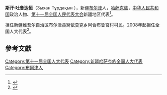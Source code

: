 '''斯汗·吐鲁达恒'''（Зыхан Тұрдақын {{bd|1970年||}}），新疆[[布尔津|布尔津]]人，[[哈萨克族|哈萨克族]]，[[中华人民共和国|中华人民共和国]]政治人物、[[第十一届全国人民代表大会|第十一届全国人民代表大会]]新疆地区代表<ref>{{cite web|author=新华网|title=第十一届全国人大代表|url=http://news.xinhuanet.com/ziliao/2008-03/03/content_7708230.htm?node=36628|publisher=新华网|accessdate=2014-01-07|archive-date=2014-01-10|archive-url=https://web.archive.org/web/20140110211415/http://news.xinhuanet.com/ziliao/2008-03/03/content_7708230.htm?node=36628|dead-url=no}}</ref>。

担任新疆维吾尔自治区布尔津县窝依莫克乡阿合布鲁宫村村民。2008年起担任全国人大代表<ref>{{cite news|title=全国人大代表信息-斯汗·吐鲁达恒|url= http://210.82.31.1:8084/delegate/viewDelegate.action?dbid=112656|accessdate=2013-04-05|newspaper=全国人大网|archive-url=https://web.archive.org/web/20140527222048/http://www.npc.gov.cn/delegate/viewDelegate.action?dbid=112656|archive-date=2014-05-27|dead-url=yes}}</ref>。

==參考文獻==
{{reflist}}
{{DEFAULTSORT:T吐}}
[[Category:第十一届全国人大代表|Category:第十一届全国人大代表]]
[[Category:新疆哈萨克族全国人大代表|Category:新疆哈萨克族全国人大代表]]
[[Category:布爾津人|Category:布爾津人]]